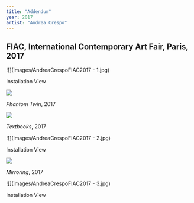 ```yaml
---
title: "Addendum"
year: 2017
artist: "Andrea Crespo"
---
```



FIAC, International Contemporary Art Fair, Paris, 2017
------------------------------------------------------

![](images/AndreaCrespoFIAC2017 - 1.jpg)

Installation View

![](images/PhantomTwin.jpg)

_Phantom Twin_, 2017

![](images/20170930_134545.jpg)

_Textbooks_, 2017

![](images/AndreaCrespoFIAC2017 - 2.jpg)

Installation View

![](images/20170928_181725_1.jpg)

_Mirroring_, 2017

![](images/AndreaCrespoFIAC2017 - 3.jpg)

Installation View
